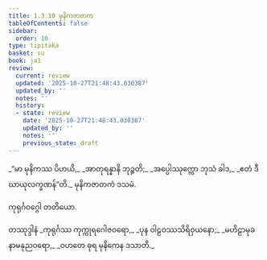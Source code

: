 ```yaml
---
title: 1.3.10 မုနိကဇာတက
tableOfContents: false
sidebar:
  order: 10
type: tipitaka
basket: su
book: ja1
review:
  current: review
  updated: '2025-10-27T21:48:43.030387'
  updated_by: ''
  notes: ''
  history:
  - state: review
    date: '2025-10-27T21:48:43.030387'
    updated_by: ''
    notes: ''
    previous_state: draft
---
```



<ReviewStatus review={frontmatter.review} showDetails={true} />

<HypothesisAnnotation frontmatter={frontmatter} />

<DynamicBreadcrumb />

<Division number="30" book="ja1" e="ch" v="22" p="8">

<Paragraph number="64" type="verses" book="ja1">
_“မာ မုနိကဿ ပိဟယိ,_  
_အာတုရန္နာနိ ဘုဉ္ဇတိ;_  
_အပ္ပေါဿုက္ကော ဘုသံ ခါဒ,_  
_ဧတံ ဒီဃာယုလက္ခဏန်”တိ._  


</Paragraph>
</Division>

<Paragraph number="65" type="center" book="ja1">
မုနိကဇာတကံ ဒသမံ.

  
ကုရုင်္ဂဝဂ္ဂေါ တတိယော.



</Paragraph>

<Paragraph number="66" type="center" book="ja1">
တဿုဒ္ဒါနံ


</Paragraph>

<Paragraph number="67" type="verses" book="ja1">
_ကုရုင်္ဂဿ ကုက္ကုရဂေါဇဝရော,_  
_ပုန ဝါဠဝဿသိရိဝှယနော;_  
_မဟိဠာမုခနာမနုညဝရော,_  
_ဝဟတေ ဓုရ မုနိကေန ဒသာတိ._
</Paragraph>